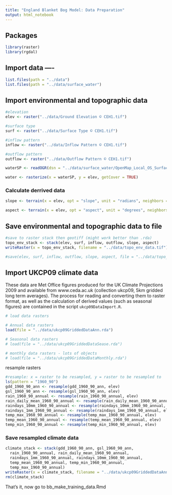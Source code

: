```yaml
---
title: "England Blanket Bog Model: Data Preparation"
output: html_notebook
---
```



## Packages 
```r
library(raster)
library(rgdal)
```


## Import data ----
```r
list.files(path = "../data")
list.files(path = "../data/surface_water")
```



## Import environmental and topographic data
```r
#elevation
elev <- raster("../data/Ground Elevation © CEH1.tif")

#surface type
surf <- raster("../data/Surface Type © CEH1.tif")

#inflow pattern
inflow <- raster("../data/Inflow Pattern © CEH1.tif")

#outflow pattern
outflow <- raster("../data/Outflow Pattern © CEH1.tif")
```

```r
waterSP <- readOGR(dsn = "../data/surface_water/OpenMap_Local_OS_SurfaceWater_Area.shp", verbose = TRUE)

water <- rasterize(x = waterSP, y = elev, getCover = TRUE)
```

### Calculate derrived data
 
```r
slope <- terrain(x = elev, opt = "slope", unit = "radians", neighbors = 8)

aspect <- terrain(x = elev, opt = "aspect", unit = "degrees", neighbors = 8)
```




## Save environmental and topographic data to file
```r
#save to raster stack then geotiff (might work better than .rda)
topo_env_stack <- stack(elev, surf, inflow, outflow, slope, aspect)
writeRaster(x = topo_env_stack, filename = "../data/topo_env_data.tif")

#save(elev, surf, inflow, outflow, slope, aspect, file = "../data/topo_env_data.rda")
```

## Import UKCP09 climate data

These data are Met Office figures produced for the UK Climate Projections 2009 and available from www.ceda.ac.uk (collection ukcp09, 5km gridded long term averages).  The process for reading and converting them to raster format, as well as the calculation of derived values (such as seasonal figures) are contained in the script `ukcp09DataImport.R`.  

```r
# load data rasters

# Annual data rasters
load(file = "../data/ukcp09GriddedDataAnn.rda")

# Seasonal data rasters
# load(file = "../data/ukcp09GriddedDataSease.rda")

# monthly data rasters - lots of objects
# load(file = "../data/ukcp09GriddedDataMonthly.rda")
```

resample rasters
```r
#resample: x = raster to be resampled, y = raster to be resampled to
ls(pattern = "1960_90")
gdd_1960_90_ann <- resample(gdd_1960_90_ann, elev)
gsl_1960_90_ann <- resample(gsl_1960_90_ann, elev)
rain_1960_90_annual <- resample(rain_1960_90_annual, elev)
rain_daily_mean_1960_90_annual <- resample(rain_daily_mean_1960_90_annual, elev)
raindays_10mm_1960_90_annual <- resample(raindays_10mm_1960_90_annual, elev)
raindays_1mm_1960_90_annual <- resample(raindays_1mm_1960_90_annual, elev)
temp_max_1960_90_annual <- resample(temp_max_1960_90_annual, elev)
temp_mean_1960_90_annual <- resample(temp_mean_1960_90_annual, elev)
temp_min_1960_90_annual <- resample(temp_min_1960_90_annual, elev)
```

### Save resampled climate data
```r
climate_stack <- stack(gdd_1960_90_ann, gsl_1960_90_ann,
  rain_1960_90_annual, rain_daily_mean_1960_90_annual,
  raindays_1mm_1960_90_annual, raindays_10mm_1960_90_annual,
  temp_mean_1960_90_annual, temp_min_1960_90_annual, 
  temp_max_1960_90_annual)
writeRaster(x = climate_stack, filename = "../data/ukcp09GriddedDataAnnPrepd.tif")
rm(climate_stack)
```


That's it, now go to bb_make_training_data.Rmd
